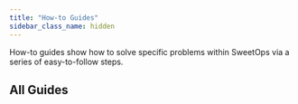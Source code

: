 ```yaml
---
title: "How-to Guides"
sidebar_class_name: hidden
---
```


<Intro>
How-to guides show how to solve specific problems within SweetOps via a series of easy-to-follow steps.
</Intro>

## All Guides

<DocCardList/>
